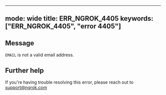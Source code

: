 
---
mode: wide
title: ERR_NGROK_4405
keywords: ["ERR_NGROK_4405", "error 4405"]
---

## Message
`EMAIL` is not a valid email address.




## Further help
If you're having trouble resolving this error, please reach out to [support@ngrok.com](mailto:support@ngrok.com?subject=Help%20with%20ERR_NGROK_4405)

